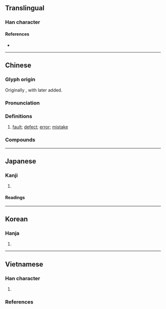 {{character info/new}}
==Translingual==

===Han character===
{{Han char|rn=30|rad=口|as=05|sn=8|four=28604|canj=HOR,HYR|ids=⿱⿺夂卜口 (G), ⿱⿺夂人口 (TJK)}}

====References====
* {{Han ref|kx=0185.060|dkj=03493|dj=0404.060|hdz=10607.060|uh=548E|ud=21646|bh=A953|bd=43347}}

----

==Chinese==
{{zh-forms}}

===Glyph origin===
{{Han etym}}
Originally {{Han compound|夂|人|ls=ic|nocap=1}}, with {{lang|zh|口}} later added.

===Pronunciation===
{{zh-pron
|m=jiù
|c=gau3
|mn=qz:kiǔ/tw,xm,zz:kiū
|mc=y
|oc=y
|ma=
|cat=n
}}

===Definitions===
{{zh-hanzi}}

# [[fault]]; [[defect]]; [[error]]; [[mistake]]

===Compounds===
{{zh-der|咎由自取|咎悔|引咎辭職|執咎|不咎既往|引咎責躬|引咎自責|咎徵|動輒得咎|引咎|咎戾|取咎|委咎|咎過|休咎|招咎|獲咎|歸咎|盈滿之咎|無咎無譽|既往不咎|降咎|自取其咎|難辭其咎|自咎}}

----

==Japanese==

===Kanji===
{{ja-kanji|grade=|rs=口05}}

# {{defn|lang=ja|sort=口05}}

====Readings====
{{ja-readings
|on=きゅう, こう
|kun=とが-, とが-める
}}

----

==Korean==

===Hanja===
{{ko-hanja|hangeul=[[구]], [[고]]|rv=gu, go|mr=ku, ko}}

# {{defn|lang=ko|sort=口05}}

----

==Vietnamese==

===Han character===
{{vi-readings|rs=口05
|hanviet=cữu-gdhn
|phienthiet=
|nom=
}}

# {{defn|lang=vi|sort=口05}}

===References===
<references/>